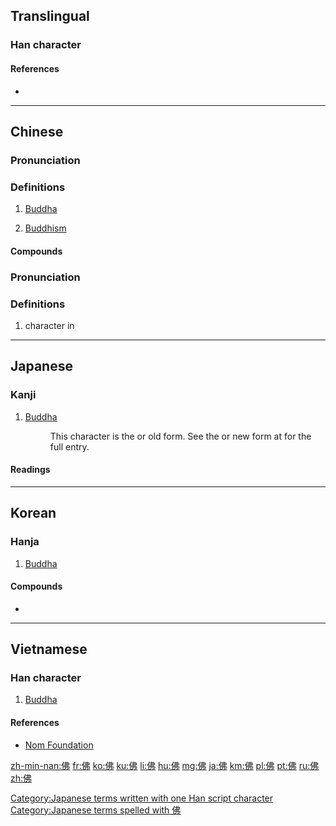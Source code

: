 {{also|仏}}
==Translingual==
{{stroke order|strokes=7}}

===Han character===
{{Han char|rn=9|rad=人|as=05|sn=7|four=2522<sub>7</sub>|canj=人中中弓 (OLLN)|ids=⿰[[亻]][[弗]]}}

====References====
* {{Han ref|kx=0099.040|dkj=00517|dj=0208.110|hdz=10140.030|uh=4F5B|ud=20315|bh=A6F2|bd=42738}}

----

==Chinese==
{{zh-forms}}

===Pronunciation===
{{zh-pron
|m=Fó
|ma=y
|c=fat6
|h=pfs=Fu̍t
|mn=Pu̍t/Hu̍t
|mn_note=Hu̍t is literary
|w=5veq,4feq
|mc=y
|oc=y

|cat=pn,n
}}

===Definitions===
{{zh-hanzi}}

# [[Buddha]]
#: {{zh-usex|^佛陀|Buddha}}
# [[Buddhism]]
#: {{zh-usex|佛教|Buddhism}}

====Compounds====
{{der5
| {{zh-l|佛得角}}
| {{zh-l|佛燈}}
| {{zh-l|佛殿}}
| {{zh-l|佛法}}
| {{zh-l|佛法僧}}
| {{zh-l|佛光}}
| {{zh-l|佛號}}
| {{zh-l|佛教}}
| {{zh-l|佛經}}
| {{zh-l|佛龕}}
| {{zh-l|佛門}}
| {{zh-l|佛事}}
| {{zh-l|佛手}}
| {{zh-l|佛寺}}
| {{zh-l|佛塔}}
| {{zh-l|佛堂}}
| {{zh-l|佛頭着糞}}
| {{zh-l|佛陀}}
| {{zh-l|佛像}}
| {{zh-l|佛學}}
| {{zh-l|佛牙}}
| {{zh-l|佛眼相看}}
| {{zh-l|佛爺}}
| {{zh-l|佛珠}}
| {{zh-l|佛祖}}
| {{zh-l|佛手瓜}}
}}

===Pronunciation===
{{zh-pron
|m=fú
|c=fat1
|ma=y
|cat=adv
}}

===Definitions===
{{zh-hanzi}}

# character in {{zh-l|仿佛|tr=fǎngfú}}

{{zh-cat|Religion|Buddhism}}

----

==Japanese==

===Kanji===
{{ja-kanji|grade=n|rs=人05|style=ky|shin=仏}}

# [[Buddha]]
#: This character is the {{m|ja|旧字体|tr=kyūjitai}} or old form.  See the {{m|ja|新字体|tr=shinjitai}} or new form at {{m|ja|仏}} for the full entry.

====Readings====
{{ja-readings
|goon=[[ぶつ]] (butsu)
|kanon=[[ふつ]] (futsu)
|kun=[[ほとけ]] (hotoke)
|nanori=[[さらぎ]] (saragi)
}}

[[Category:Japanese terms written with one Han script character]]
[[Category:Japanese terms spelled with 佛]]

----

==Korean==

===Hanja===
{{ko-hanja|hangeul=[[불]], [[필]]|mr=pul, p'il}}

# [[Buddha]]

====Compounds====
* {{l|ko|佛敎|tr=[[불교]], bulgyo, "Buddhism"}}

----

==Vietnamese==

===Han character===
{{vi-hantu|[[phật]], [[phất]]|rs=人05}}

# [[Buddha]]

====References====
*[http://nomfoundation.org/common/nom_details.php?codepoint=4f5b Nom Foundation]

[[zh-min-nan:佛]]
[[fr:佛]]
[[ko:佛]]
[[ku:佛]]
[[li:佛]]
[[hu:佛]]
[[mg:佛]]
[[ja:佛]]
[[km:佛]]
[[pl:佛]]
[[pt:佛]]
[[ru:佛]]
[[zh:佛]]